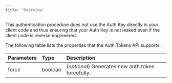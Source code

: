 ```yaml
---
title: "Overview"
---
```


This authentication procedure does not use the Auth Key directly in your client code and thus ensuring that your Auth Key is not leaked even if the client code is reverse engineered.

The following table lists the properties that the Auth Tokens API supports.

| Parameters | Type    | Description                                       |
| :---------- | :------- | :------------------------------------------------- |
| force      | boolean | (*optional*) Generates new auth token forcefully. |

